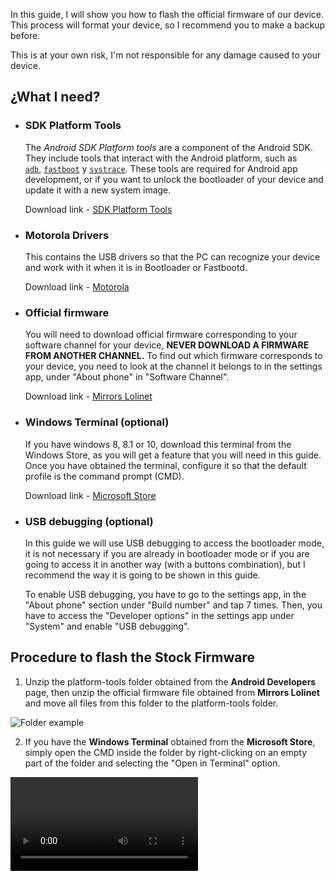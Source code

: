 
<Head
	title="[Guide] Flash Official Firmware"
	description="Guide to flash the official firmware on Motorola One Fusion | Astro"
	ogUrl="https://syoker.github.io/blog/motorolaonefusion/guide-flash-official-firmware"
	ogTitle="[Guide] Flash Official Firmware"
	ogDescription="Guide to flash the official firmware on Motorola One Fusion | Astro"
	ogImage="https://raw.githubusercontent.com/Syoker/syoker.github.io/main/public/img/banner-flashofficialfirmware.png"
/>

In this guide, I will show you how to flash the official firmware of our device. This process will format your device, so I recommend you to make a backup before.

This is at your own risk, I'm not responsible for any damage caused to your device.

## **¿What I need?**

- ### **SDK Platform Tools**

  The _Android SDK Platform tools_ are a component of the Android SDK. They include tools that interact with the Android platform, such as <code><a href="https://developer.android.com/studio/command-line/adb">adb</a></code>, <code><a href="https://android.googlesource.com/platform/system/core/+/master/fastboot/#fastboot">fastboot</a></code> y <code><a href="https://developer.android.com/topic/performance/tracing/command-line">systrace</a></code>. These tools are required for Android app development, or if you want to unlock the bootloader of your device and update it with a new system image.

  Download link - [SDK Platform Tools](https://developer.android.com/studio/releases/platform-tools)

- ### **Motorola Drivers**

  This contains the USB drivers so that the PC can recognize your device and work with it when it is in Bootloader or Fastbootd.

  Download link - [Motorola](https://motorola-global-es-latam.custhelp.com/app/answers/detail/a_id/89882)

- ### **Official firmware**

  You will need to download official firmware corresponding to your software channel for your device, **NEVER DOWNLOAD A FIRMWARE FROM ANOTHER CHANNEL.** To find out which firmware corresponds to your device, you need to look at the channel it belongs to in the settings app, under "About phone" in "Software Channel".

  Download link - [Mirrors Lolinet](https://mirrors.lolinet.com/firmware/moto/astro/official/)

- ### **Windows Terminal (optional)**

  If you have windows 8, 8.1 or 10, download this terminal from the Windows Store, as you will get a feature that you will need in this guide. Once you have obtained the terminal, configure it so that the default profile is the command prompt (CMD).

  Download link - [Microsoft Store](https://www.microsoft.com/store/productId/9N0DX20HK701)

- ### **USB debugging (optional)**

  In this guide we will use USB debugging to access the bootloader mode, it is not necessary if you are already in bootloader mode or if you are going to access it in another way (with a buttons combination), but I recommend the way it is going to be shown in this guide.

  To enable USB debugging, you have to go to the settings app, in the "About phone" section under "Build number" and tap 7 times. Then, you have to access the "Developer options" in the settings app under "System" and enable "USB debugging".

## **Procedure to flash the Stock Firmware**

1. Unzip the platform-tools folder obtained from the **Android Developers** page, then unzip the official firmware file obtained from **Mirrors Lolinet** and move all files from this folder to the platform-tools folder.

![Folder example](/img/guide-examplefolder.png)

2. If you have the **Windows Terminal** obtained from the **Microsoft Store**, simply open the CMD inside the folder by right-clicking on an empty part of the folder and selecting the "Open in Terminal" option.

<Video src="/video/opencommandprompt.mp4" />

	If you don't have the **Windows Terminal**, inside the folder in an empty space, shift+right-click and select the option "Open PowerShell window here", type `cmd` inside the window and press enter.

<Video src="/video/openwindowspowershell.mp4" />

3. Connect the device to the PC, type in the CMD `adb devices` (the phone has to be on for this command to work, in case it is already in bootloader, type `fastboot devices`) and press enter. If the console doesn't return
   ```bash
   List of devices   attached
   ZE222BZWFF        device
   ```
   then make sure you have your device properly connected, or have enabled USB debugging.
4. Now reboot to the bootloader (if you aren't in it) with `adb reboot bootloader` or with the key combination "volume - and power" (you have to hold down these buttons until the bootloader screen appears).

   Anyway, this will access the bootloader, which has a screen with text and the Android robot lying down with an open lid.

5. As a last step, if you do not have the bootloader unlocked, download the following bat and place it in the platform-tools folder.

   [• Motorola One Fusion Bat - Lock bootloader](/files/bat_lockbootloader.bat)

   If you have the bootloader unlocked, then download the following bat and place it in the same folder (the platform-tools folder).

   [• Motorola One Fusion Bat - Unlock bootloader](/files/bat_unlockbootloader.bat)

   Once the bat is located in the folder, simply run it with a double click and it will take care of everything, once finished, it will reboot the device automatically.

If you have any questions, please visit the Telegram group in Spanish (currently doesn't exist in English) of our device [Motorola One Fusion | Español™](https://t.me/MotorolaOneFusionES) (If you find any translation errors, let me know via this group or by md on [telegram](https://t.me/Syoker)).
